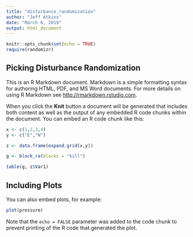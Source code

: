 ```yaml
---
title: "disturbance_randomization"
author: "Jeff Atkins"
date: "March 6, 2019"
output: html_document
---
```


```r
knitr::opts_chunk$set(echo = TRUE)
require(randomizr)
```

## Picking Disturbance Randomization

This is an R Markdown document. Markdown is a simple formatting syntax for authoring HTML, PDF, and MS Word documents. For more details on using R Markdown see <http://rmarkdown.rstudio.com>.

When you click the **Knit** button a document will be generated that includes both content as well as the output of any embedded R code chunks within the document. You can embed an R code chunk like this:

```r
x <- c(1,2,3,4)
y <- c("E","W")

z <- data.frame(expand.grid(x,y))

g <- block_ra(blocks = "kill")

table(g, z$Var1)

```

## Including Plots

You can also embed plots, for example:

```r
plot(pressure)
```

Note that the `echo = FALSE` parameter was added to the code chunk to prevent printing of the R code that generated the plot.
